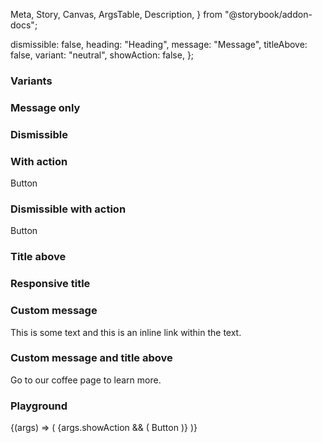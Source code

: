   Meta,
  Story,
  Canvas,
  ArgsTable,
  Description,
} from "@storybook/addon-docs";

<Meta title="Alert" component={IcAlert} />

<Description markdown={readme} />

  dismissible: false,
  heading: "Heading",
  message: "Message",
  titleAbove: false,
  variant: "neutral",
  showAction: false,
};

### Variants

<Canvas>
  <Story name="Variants">
    <IcAlert
      heading="Neutral"
      message="This alert is for displaying miscellaneous messages"
    />
    <IcAlert
      variant="info"
      heading="Info"
      message="This alert is for displaying information"
    />
    <IcAlert
      variant="error"
      heading="Error"
      message="This alert is for displaying errors"
    />
    <IcAlert
      variant="warning"
      heading="Warning"
      message="This alert is for displaying warnings"
    />
    <IcAlert
      variant="success"
      heading="Success"
      message="This alert is for displaying success messages. It has a very long message with lots of text which goes over multiple lines so the alert should expand as well to make sure it doesn't overflow"
    />
  </Story>
</Canvas>

### Message only

<Canvas>
  <Story name="Message only">
    <IcAlert message="This alert is for displaying miscellaneous messages" />
  </Story>
</Canvas>

### Dismissible

<Canvas>
  <Story name="Dismissible">
    <IcAlert
      heading="Neutral"
      message="This alert is for displaying miscellaneous messages"
      dismissible
    />
  </Story>
</Canvas>

### With action

<Canvas>
  <Story name="With action">
    <IcAlert
      heading="Neutral"
      message="This alert is for displaying miscellaneous messages"
    >
      <IcButton slot="action" variant="secondary">
        Button
      </IcButton>
    </IcAlert>
  </Story>
</Canvas>

### Dismissible with action

<Canvas>
  <Story name="Dismissible with action">
    <IcAlert
      heading="Neutral"
      message="This alert is for displaying miscellaneous messages"
      dismissible
    >
      <IcButton slot="action" variant="secondary">
        Button
      </IcButton>
    </IcAlert>
  </Story>
</Canvas>

### Title above

<Canvas>
  <Story name="Title above">
    <IcAlert
      heading="Neutral"
      message="This alert is for displaying miscellaneous messages"
      titleAbove
    />
  </Story>
</Canvas>

### Responsive title

<Canvas>
  <Story name="Responsive title">
    <IcAlert
      heading="This title is very long so should force the alert to add 'title-above'"
      message="This alert does not have 'title-above' added as a prop but it is forced to add it due to the length of the title"
    />
    <IcAlert
      variant="success"
      heading="Shorter title"
      message="Neither of these has 'title-above' set to true"
    />
  </Story>
</Canvas>

### Custom message

<Canvas>
  <Story name="Custom message">
    <IcAlert heading="This alert uses a custom message slot">
      <p slot="message">
        This is some text and
        <IcLink href="/" inline>
          this is an inline link
        </IcLink>
        within the text.
      </p>
    </IcAlert>
  </Story>
</Canvas>

### Custom message and title above

<Canvas>
  <Story name="Custom message and title above">
    <IcAlert heading="Want to know more about our coffee?" titleAbove>
      <span slot="message" style={{ font: "var(--ic-font-body)" }}>
        Go to our <IcLink href="/">coffee page</IcLink> to learn more.
      </span>
    </IcAlert>
  </Story>
</Canvas>

### Playground

<Canvas>
  <Story
    args={defaultArgs}
    argTypes={{
      variant: {
        options: [
          "neutral",
          "info",
          "warning",
          "error",
          "success",
        ],
        control: { type: "select" },
      },
    }}
    name="Playground"
  >
    {(args) => (
      <IcAlert
        dismissible={args.dismissible}
        variant={args.variant}
        heading={args.heading}
        message={args.message}
        titleAbove={args.titleAbove}
      >
        {args.showAction && (
          <IcButton slot="action" variant="secondary">
            Button
          </IcButton>
        )}
      </IcAlert>
    )}
  </Story>
</Canvas>